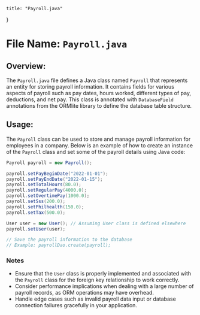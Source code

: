 
    title: "Payroll.java"
}


# File Name: `Payroll.java`

## Overview:
The `Payroll.java` file defines a Java class named `Payroll` that represents an entity for storing payroll information. It contains fields for various aspects of payroll such as pay dates, hours worked, different types of pay, deductions, and net pay. This class is annotated with `DatabaseField` annotations from the ORMlite library to define the database table structure.

## Usage:
The `Payroll` class can be used to store and manage payroll information for employees in a company. Below is an example of how to create an instance of the `Payroll` class and set some of the payroll details using Java code:

```java
Payroll payroll = new Payroll();

payroll.setPayBeginDate("2022-01-01");
payroll.setPayEndDate("2022-01-15");
payroll.setTotalHours(80.0);
payroll.setRegularPay(4000.0);
payroll.setOvertimePay(1000.0);
payroll.setSss(200.0);
payroll.setPhilhealth(150.0);
payroll.setTax(500.0);

User user = new User(); // Assuming User class is defined elsewhere
payroll.setUser(user);

// Save the payroll information to the database
// Example: payrollDao.create(payroll);
```

### Notes
- Ensure that the `User` class is properly implemented and associated with the `Payroll` class for the foreign key relationship to work correctly.
- Consider performance implications when dealing with a large number of payroll records, as ORM operations may have overhead.
- Handle edge cases such as invalid payroll data input or database connection failures gracefully in your application.